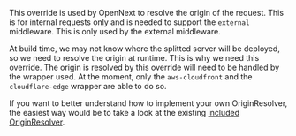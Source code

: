 This override is used by OpenNext to resolve the origin of the request. This is for internal requests only and is needed to support the `external` middleware.
This is only used by the external middleware.

At build time, we may not know where the splitted server will be deployed, so we need to resolve the origin at runtime. This is why we need this override. The origin is resolved by this override will need to be handled by the wrapper used. At the moment, only the `aws-cloudfront` and the `cloudflare-edge` wrapper are able to do so.

If you want to better understand how to implement your own OriginResolver, the easiest way would be to take a look at the existing [included OriginResolver](https://github.com/opennextjs/opennextjs-aws/tree/main/packages/open-next/src/overrides/originResolver).